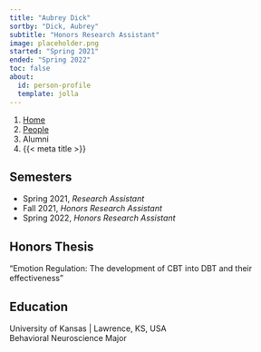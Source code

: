 ```yaml
---
title: "Aubrey Dick"
sortby: "Dick, Aubrey"
subtitle: "Honors Research Assistant"
image: placeholder.png
started: "Spring 2021"
ended: "Spring 2022"
toc: false
about:
  id: person-profile
  template: jolla
---
```


```{=html}
<nav aria-label="breadcrumb">
  <ol class="breadcrumb">
    <li class="breadcrumb-item"><a href="../../index.html">Home</a></li>
    <li class="breadcrumb-item"><a href="../../people.html">People</a></li>
    <li class="breadcrumb-item active">Alumni</li>
    <li class="breadcrumb-item active" aria-current="page">{{< meta title >}}</li>
  </ol>
</nav>
```

:::{#person-profile}
## Semesters

- Spring 2021, *Research Assistant*
- Fall 2021, *Honors Research Assistant*
- Spring 2022, *Honors Research Assistant*

## Honors Thesis

"Emotion Regulation: The development of CBT into DBT and their effectiveness"

## Education

[University of Kansas]{.fw-bold} | Lawrence, KS, USA<br />
Behavioral Neuroscience Major
:::

